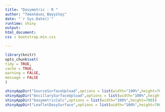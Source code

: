 ```yaml
---
title: "Dasymetric - R "
author: "Τσακλάνος Βαγγέλης"
date: "`r Sys.Date()`"
runtime: shiny
output: 
html_document:
css : bootstrap.min.css

---
```


```r
library(knitr)
opts_chunk$set(
tidy = TRUE,
cache = TRUE,
warning = FALSE,
message = FALSE
)
```



```r
shinyAppDir("SourceSurfaceUpload",options = list(width="100%",height=700))
shinyAppDir("AncillarySurfaceUpload",options = list(width="100%",height=700))
shinyAppDir("DasymetricCalc",options = list(width="100%",height=700))
shinyAppDir("LeafletDasySurface",options = list(width="100%",height=700))
```




